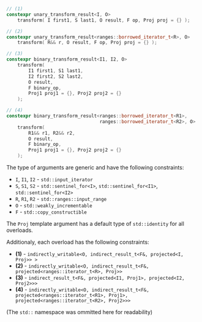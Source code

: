 
```cpp
// (1)
constexpr unary_transform_result<I, O>
	transform( I first1, S last1, O result, F op, Proj proj = {} );

// (2)
constexpr unary_transform_result<ranges::borrowed_iterator_t<R>, O>
    transform( R&& r, O result, F op, Proj proj = {} );

// (3)
constexpr binary_transform_result<I1, I2, O>
    transform(
		I1 first1, S1 last1,
		I2 first2, S2 last2,
		O result,
		F binary_op,
		Proj1 proj1 = {}, Proj2 proj2 = {}
	);

// (4)
constexpr binary_transform_result<ranges::borrowed_iterator_t<R1>,
                                  ranges::borrowed_iterator_t<R2>, O>
    transform(
		R1&& r1, R2&& r2,
		O result,
		F binary_op,
		Proj1 proj1 = {}, Proj2 proj2 = {}
	);
```

The type of arguments are generic and have the following constraints:
- `I`, `I1`, `I2` - `std::input_iterator`
- `S`, `S1`, `S2` - `std::sentinel_for<I>`, `std::sentinel_for<I1>`, `std::sentinel_for<I2>`
- `R`, `R1`, `R2` - `std::ranges::input_range`
- `O` - `std::weakly_incrementable`
- `F` - `std::copy_constructible`

The `Proj` template argument has a default type of `std::identity` for all overloads.

Additionaly, each overload has the following constraints:
- **(1)** - `indirectly_writable<O, indirect_result_t<F&, projected<I, Proj>> >`
- **(2)** - `indirectly_writable<O, indirect_result_t<F&, projected<ranges::iterator_t<R>, Proj>>`
- **(3)** - `indirect_result_t<F&, projected<I1, Proj1>, projected<I2, Proj2>>>`
- **(4)** - `indirectly_writable<O, indirect_result_t<F&, projected<ranges::iterator_t<R1>, Proj1>, projected<ranges::iterator_t<R2>, Proj2>>>`

(The `std::` namespace was ommitted here for readability)
